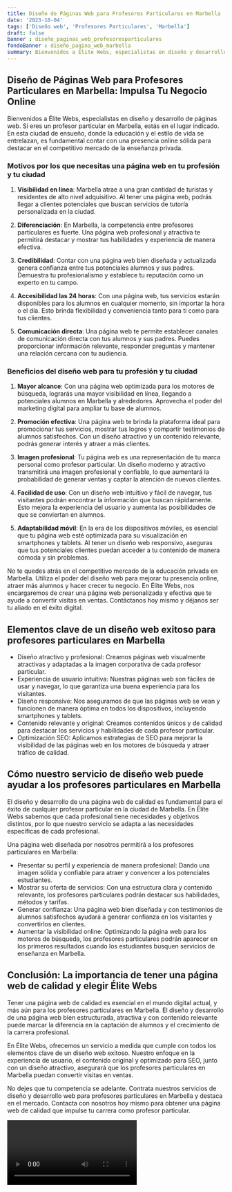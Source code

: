```yaml
---
title: Diseño de Páginas Web para Profesores Particulares en Marbella
date: '2023-10-04'
tags: ['Diseño web', 'Profesores Particulares', 'Marbella']
draft: false
banner : diseño_paginas_web_profesoresparticulares
fondoBanner : diseño_pagina_web_marbella
summary: Bienvenidos a Élite Webs, especialistas en diseño y desarrollo de páginas web. Si eres un profesor particular en Marbella, estás en el lugar indicado. En esta ciudad de ensueño, donde la educación y el estilo de vida se entrelazan, es fundamental contar con una presencia online sólida para destacar en el competitivo mercado de la enseñanza privada.
---
```


## Diseño de Páginas Web para Profesores Particulares en Marbella: Impulsa Tu Negocio Online

Bienvenidos a Élite Webs, especialistas en diseño y desarrollo de páginas web. Si eres un profesor particular en Marbella, estás en el lugar indicado. En esta ciudad de ensueño, donde la educación y el estilo de vida se entrelazan, es fundamental contar con una presencia online sólida para destacar en el competitivo mercado de la enseñanza privada.

### Motivos por los que necesitas una página web en tu profesión y tu ciudad

1. **Visibilidad en línea**: Marbella atrae a una gran cantidad de turistas y residentes de alto nivel adquisitivo. Al tener una página web, podrás llegar a clientes potenciales que buscan servicios de tutoría personalizada en la ciudad.

2. **Diferenciación**: En Marbella, la competencia entre profesores particulares es fuerte. Una página web profesional y atractiva te permitirá destacar y mostrar tus habilidades y experiencia de manera efectiva.

3. **Credibilidad**: Contar con una página web bien diseñada y actualizada genera confianza entre tus potenciales alumnos y sus padres. Demuestra tu profesionalismo y establece tu reputación como un experto en tu campo.

4. **Accesibilidad las 24 horas**: Con una página web, tus servicios estarán disponibles para los alumnos en cualquier momento, sin importar la hora o el día. Esto brinda flexibilidad y conveniencia tanto para ti como para tus clientes.

5. **Comunicación directa**: Una página web te permite establecer canales de comunicación directa con tus alumnos y sus padres. Puedes proporcionar información relevante, responder preguntas y mantener una relación cercana con tu audiencia.

### Beneficios del diseño web para tu profesión y tu ciudad

1. **Mayor alcance**: Con una página web optimizada para los motores de búsqueda, lograrás una mayor visibilidad en línea, llegando a potenciales alumnos en Marbella y alrededores. Aprovecha el poder del marketing digital para ampliar tu base de alumnos.

2. **Promoción efectiva**: Una página web te brinda la plataforma ideal para promocionar tus servicios, mostrar tus logros y compartir testimonios de alumnos satisfechos. Con un diseño atractivo y un contenido relevante, podrás generar interés y atraer a más clientes.

3. **Imagen profesional**: Tu página web es una representación de tu marca personal como profesor particular. Un diseño moderno y atractivo transmitirá una imagen profesional y confiable, lo que aumentará la probabilidad de generar ventas y captar la atención de nuevos clientes.

4. **Facilidad de uso**: Con un diseño web intuitivo y fácil de navegar, tus visitantes podrán encontrar la información que buscan rápidamente. Esto mejora la experiencia del usuario y aumenta las posibilidades de que se conviertan en alumnos.

5. **Adaptabilidad móvil**: En la era de los dispositivos móviles, es esencial que tu página web esté optimizada para su visualización en smartphones y tablets. Al tener un diseño web responsivo, aseguras que tus potenciales clientes puedan acceder a tu contenido de manera cómoda y sin problemas.

No te quedes atrás en el competitivo mercado de la educación privada en Marbella. Utiliza el poder del diseño web para mejorar tu presencia online, atraer más alumnos y hacer crecer tu negocio. En Élite Webs, nos encargaremos de crear una página web personalizada y efectiva que te ayude a convertir visitas en ventas. Contáctanos hoy mismo y déjanos ser tu aliado en el éxito digital.

<GifSeo />

<Cta />

## Elementos clave de un diseño web exitoso para profesores particulares en Marbella

- Diseño atractivo y profesional: Creamos páginas web visualmente atractivas y adaptadas a la imagen corporativa de cada profesor particular.
- Experiencia de usuario intuitiva: Nuestras páginas web son fáciles de usar y navegar, lo que garantiza una buena experiencia para los visitantes.
- Diseño responsive: Nos aseguramos de que las páginas web se vean y funcionen de manera óptima en todos los dispositivos, incluyendo smartphones y tablets.
- Contenido relevante y original: Creamos contenidos únicos y de calidad para destacar los servicios y habilidades de cada profesor particular.
- Optimización SEO: Aplicamos estrategias de SEO para mejorar la visibilidad de las páginas web en los motores de búsqueda y atraer tráfico de calidad.

## Cómo nuestro servicio de diseño web puede ayudar a los profesores particulares en Marbella

El diseño y desarrollo de una página web de calidad es fundamental para el éxito de cualquier profesor particular en la ciudad de Marbella. En Élite Webs sabemos que cada profesional tiene necesidades y objetivos distintos, por lo que nuestro servicio se adapta a las necesidades específicas de cada profesional.

Una página web diseñada por nosotros permitirá a los profesores particulares en Marbella:

- Presentar su perfil y experiencia de manera profesional: Dando una imagen sólida y confiable para atraer y convencer a los potenciales estudiantes.
- Mostrar su oferta de servicios: Con una estructura clara y contenido relevante, los profesores particulares podrán destacar sus habilidades, métodos y tarifas.
- Generar confianza: Una página web bien diseñada y con testimonios de alumnos satisfechos ayudará a generar confianza en los visitantes y convertirlos en clientes.
- Aumentar la visibilidad online: Optimizando la página web para los motores de búsqueda, los profesores particulares podrán aparecer en los primeros resultados cuando los estudiantes busquen servicios de enseñanza en Marbella.

## Conclusión: La importancia de tener una página web de calidad y elegir Élite Webs

Tener una página web de calidad es esencial en el mundo digital actual, y más aún para los profesores particulares en Marbella. El diseño y desarrollo de una página web bien estructurada, atractiva y con contenido relevante puede marcar la diferencia en la captación de alumnos y el crecimiento de la carrera profesional.

En Élite Webs, ofrecemos un servicio a medida que cumple con todos los elementos clave de un diseño web exitoso. Nuestro enfoque en la experiencia de usuario, el contenido original y optimizado para SEO, junto con un diseño atractivo, asegurará que los profesores particulares en Marbella puedan convertir visitas en ventas.

No dejes que tu competencia se adelante. Contrata nuestros servicios de diseño y desarrollo web para profesores particulares en Marbella y destaca en el mercado. Contacta con nosotros hoy mismo para obtener una página web de calidad que impulse tu carrera como profesor particular.

<Video />

<CtaBot job='Profesores Particulares' city='Marbella'/>

<Gmaps query='Marbella+españa+maps' />